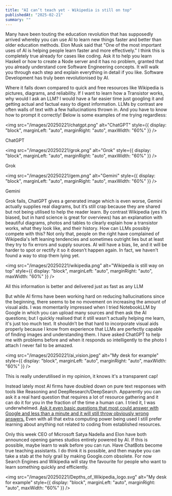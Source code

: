 ```yaml
---
title: "AI can’t teach yet - Wikipedia is still on top"
publishedAt: "2025-02-21"
summary: ""
---
```


<div style={{ textAlign: "justify"}}>

Many have been touting the education revolution that has supposedly arrived whereby you can use AI to learn new things faster and better than older education methods. Elon Musk said that "One of the most important uses of AI is helping people learn faster and more effectively." I think this is completely true already for cases like coding. Ask it to help you learn Haskell or how to create a Node server and it has no problem, granted that you already understand core Software Engineering concepts. It will walk you through each step and explain everything in detail if you like. Software Development has truly been revolutionised by AI.

Where it falls down compared to quick and free resources like Wikipedia is pictures, diagrams, and reliability. If I want to learn how a Transistor works, why would I ask an LLM? I would have a far easier time just googling it and getting actual and factual easy to digest information. LLMs by contrast are often walls of text with a few hallucinations thrown in. And you have to know how to prompt it correctly! Below is some examples of me trying regardless:

<img
  src="/images/20250221/chatgpt.png"
  alt="ChatGPT"
  style={{
    display: "block",
    marginLeft: "auto",
    marginRight: "auto",
    maxWidth: "60%"
  }}
/>
<div style={{ textAlign: "center", fontStyle: "italic" }}>ChatGPT</div>

<img
  src="/images/20250221/grok.png"
  alt="Grok"
  style={{
    display: "block",
    marginLeft: "auto",
    marginRight: "auto",
    maxWidth: "60%"
  }}
/>
<div style={{ textAlign: "center", fontStyle: "italic" }}>Grok</div>

<img
  src="/images/20250221/gem.png"
  alt="Gemini"
  style={{
    display: "block",
    marginLeft: "auto",
    marginRight: "auto",
    maxWidth: "60%"
  }}
/>
<div style={{ textAlign: "center", fontStyle: "italic" }}>Gemini</div>

Grok fails, ChatGPT gives a generated image which is even worse, Gemini actually supplies real diagrams, but it’s still crap because they are shared but not being utilised to help the reader learn. By contrast Wikipedia (yes it’s biased, but in hard science is great for overviews) has an explanation with beautiful diagrams, photos and tables to clearly explain how a transistor works, what they look like, and their history. How can LLMs possibly compete with this? Not only that, people on the right have complained of Wikipedia's left leaning tendencies and sometimes outright lies but at least they try to fix errors and supply sources. AI will have a bias, lie, and it will be harder to spot or rectify it so it doesn’t happen again. In fact, we haven't found a way to stop them lying yet.

<img
  src="/images/20250221/wikipedia.png"
  alt="Wikipedia is still way on top"
  style={{
    display: "block",
    marginLeft: "auto",
    marginRight: "auto",
    maxWidth: "60%"
  }}
/>
<div style={{ textAlign: "center", fontStyle: "italic" }}>
  All this information is better and delivered just as fast as any LLM
</div>

But while AI firms have been working hard on reducing hallucinations since the beginning, there seems to be no movement on increasing the amount of visual aids. I was momentarily impressed when I tried NotebookLLM by Google in which you can upload many sources and then ask the AI questions; but I quickly realised that it still wasn't actually helping me learn, it's just too much text. It shouldn’t be that hard to incorporate visual aids properly because I know from experience that LLMs are perfectly capable of finding images and understanding them. I have asked ChatGPT to help me with problems before and when it responds so intelligently to the photo I attach I never fail to be amazed.

<img
  src="/images/20250221/ai_vision.jpeg"
  alt="My desk for example"
  style={{
    display: "block",
    marginLeft: "auto",
    marginRight: "auto",
    maxWidth: "60%"
  }}
/>
<div style={{ textAlign: "center", fontStyle: "italic" }}>
  This is really underutilised in my opinion, it knows it's a transparent cap!
</div>

Instead lately most AI firms have doubled down on pure text responses with tools like Reasoning and DeepResearch/DeepSearch. Apparently you can ask it a real hard question that requires a lot of resource gathering and it can do it for you in the fraction of the time a human can. I tried it, I was underwhelmed. <a href="https://youtu.be/WVpaBTqm-Zo?si=1V6VpKofzTS8ROqp&t=1205" target="_blank">
Ask it even basic questions that most could answer with Google and less than a minute and it will still throw obviously wrong answers.</a> Even with all that extra computing power being used I still prefer learning about anything not related to coding from established resources.

Only this week CEO of Microsoft Satya Nadella and Elon have both announced opening games studios entirely powered by AI. If this is possible, maybe learn to walk before you can run. Have ChatBots become true teaching assistants. I do think it is possible, and then maybe you can take a stab at the holy grail by making Google.com obsolete. For now Search Engines and Wikipedia will stay the favourite for people who want to learn something quickly and efficiently.

<img
  src="/images/20250221/Depths_of_Wikipedia_logo.svg"
  alt="My desk for example"
  style={{
    display: "block",
    marginLeft: "auto",
    marginRight: "auto",
    maxWidth: "60%"
  }}
/>

</div>
